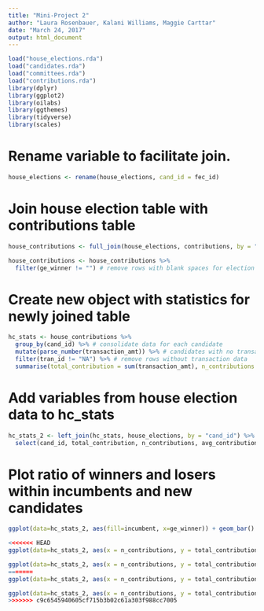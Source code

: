 ```yaml
---
title: "Mini-Project 2"
author: "Laura Rosenbauer, Kalani Williams, Maggie Carttar"
date: "March 24, 2017"
output: html_document
---
```


```r

load("house_elections.rda")
load("candidates.rda")
load("committees.rda")
load("contributions.rda")
library(dplyr)
library(ggplot2)
library(oilabs)
library(ggthemes)
library(tidyverse)
library(scales)
```


# Rename variable to facilitate join.
```r
house_elections <- rename(house_elections, cand_id = fec_id)
```

# Join house election table with contributions table
```r
house_contributions <- full_join(house_elections, contributions, by = "cand_id")

house_contributions <- house_contributions %>%
  filter(ge_winner != "") # remove rows with blank spaces for election results column
```

# Create new object with statistics for newly joined table
```r
hc_stats <- house_contributions %>%
  group_by(cand_id) %>% # consolidate data for each candidate
  mutate(parse_number(transaction_amt)) %>% # candidates with no transaction data were removed
  filter(tran_id != "NA") %>% # remove rows without transaction data
  summarise(total_contribution = sum(transaction_amt), n_contributions = n_distinct(tran_id), avg_contribution = total_contribution/n_contributions) # create new variables for total contribution per candidate, number of contributions per candidate, and average contribution per candidate
```

# Add variables from house election data to hc_stats
```r
hc_stats_2 <- left_join(hc_stats, house_elections, by = "cand_id") %>%
  select(cand_id, total_contribution, n_contributions, avg_contribution, candidate_name, party, ge_winner, incumbent)
```

# Plot ratio of winners and losers within incumbents and new candidates
```r
ggplot(data=hc_stats_2, aes(fill=incumbent, x=ge_winner)) + geom_bar() + scale_fill_pander() + labs(list(title = "How Often do Incumbents Win?", x = "Election Results", y = "Count", color = "Incumbent Status")) + scale_x_discrete(labels = c("N" = "Lost", "W" = "Won"))
```


```r
<<<<<<< HEAD
ggplot(data=hc_stats_2, aes(x = n_contributions, y = total_contribution, color = ge_winner)) + geom_point(alpha = 3/10) + labs(list(title = "How Grass-Roots Are the Candidates?", x = "Number of Contributions", y = "Total Contributions")) + scale_color_discrete(labels = c("N" = "Lost", "W" = "Won"))

ggplot(data=hc_stats_2, aes(x = n_contributions, y = total_contribution, color = party)) + geom_point(alpha = 3/10)
=======
ggplot(data=hc_stats_2, aes(x = n_contributions, y = total_contribution, color = ge_winner, alpha = 7/10)) + geom_point() + labs(list(title = "How Grass-Roots Are the Candidates?", x = "Number of Contributions", y = "Total Contributions", color = "")) + scale_color_discrete(labels = c("N" = "Lost", "W" = "Won")) + scale_y_continuous(labels = dollar)

ggplot(data=hc_stats_2, aes(x = n_contributions, y = total_contribution, color = incumbent, alpha = 7/10)) + geom_point() + scale_y_continuous(labels = dollar)
>>>>>>> c9c6545940605cf715b3b02c61a303f988cc7005
```

